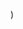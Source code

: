 
  <YouTubeLayout
    courseName="Scary Maze"
    lessonName="Make 'Playing' variable"
    path={useRouter().pathname}
    showPrev
    showNext
    videoId="dtIfH9OtQDE"
  />
)
